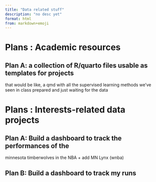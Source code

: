 ```yaml
---
title: "Data related stuff"
description: "no desc yet"
format: html
from: markdown+emoji
---
```


# Plans : Academic resources

## Plan A: a collection of R/quarto files usable as templates for projects

that would be like, a qmd with all the supervised learning methods we've seen in class
prepared and just waiting for the data

# Plans : Interests-related data projects

## Plan A: Build a dashboard to track the performances of the
minnesota timberwolves in the  NBA + add MN Lynx (wnba)

## Plan B: Build a dashboard to track my runs
